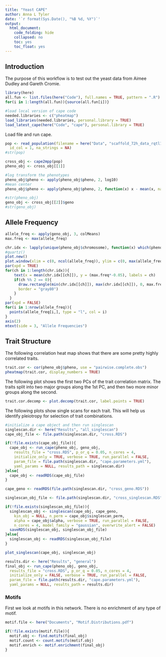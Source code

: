 ```yaml
---
title: "Yeast CAPE"
author: Anna L Tyler
date: '`r format(Sys.Date(), "%B %d, %Y")`'
output: 
  html_document:
    code_folding: hide
    collapsed: no
    toc: yes
    toc_float: yes
---
```



## Introduction

The purpose of this workflow is to test out the yeast data from Aimee Dudley and Gareth Cromie.


```r
library(here)
all.fun <- list.files(here("Code"), full.names = TRUE, pattern = ".R")
for(i in 1:length(all.fun)){source(all.fun[i])}
```

```r
#load local version of cape code
needed.libraries <- c("pheatmap")
load_libraries(needed.libraries, personal.library = TRUE)
load_latest_cape(here("Code", "cape"), personal.library = TRUE)
```


Load file and run cape.

```r
pop <- read_population(filename = here("Data", "scaffold_72h_data_rqtl1_form_new_11_16_21.csv"),
  id_col = 1, na_strings = NA)
#str(pop)

cross_obj <- cape2mpp(pop)
pheno_obj <- cross_obj[[1]]

#log transform the phenotypes
pheno_obj$pheno <- apply(pheno_obj$pheno, 2, log10)
#mean center
pheno_obj$pheno <- apply(pheno_obj$pheno, 2, function(x) x - mean(x, na.rm = TRUE))

#str(pheno_obj)
geno_obj <- cross_obj[[2]]$geno
#str(geno_obj)

```

## Allele Frequency

```r
allele_freq <- apply(geno_obj, 3, colMeans)
max.freq <- max(allele_freq)

chr.idx <- lapply(unique(pheno_obj$chromosome), function(x) which(pheno_obj$chromosome == x))
#quartz()
plot.new()
plot.window(xlim = c(0, ncol(allele_freq)), ylim = c(0, max(allele_freq)))
par(xpd = TRUE)
for(ch in 1:length(chr.idx)){
    text(x = mean(chr.idx[[ch]]), y = (max.freq*-0.05), labels = ch)
    if(ch %% 2 == 0){
      draw.rectangle(min(chr.idx[[ch]]), max(chr.idx[[ch]]), 0, max.freq, fill = "gray80",
      border = "gray80")
    }
  }
par(xpd = FALSE)
for(i in 1:nrow(allele_freq)){
  points(allele_freq[i,], type = "l", col = i)
}
axis(2)
mtext(side = 3, "Allele Frequencies")
```

## Trait Structure

The following correlation heat map shows that there are some pretty highly
correlated traits.

```r
trait.cor <- cor(pheno_obj$pheno, use = "pairwise.complete.obs")
pheatmap(trait.cor, display_numbers = TRUE)
```

The following plot shows the first two PCs of the trait correlation matrix.
The traits split into two major groups along the 1st PC, and then two more
minor groups along the second. 

```r
trait.cor.decomp <- plot.decomp(trait.cor, label.points = TRUE)
```

The following plots show single scans for each trait. This will help us
identify pleiotropy for selection of trait combinations.

```r
#initialize a cape object and then run singlescan
singlescan.dir <- here("Results", "all_singlescan")
cape_obj_file <- file.path(singlescan.dir, "cross.RDS")

if(!file.exists(cape_obj_file)){
  cape_obj <- run_cape(pheno_obj, geno_obj, 
    results_file = "cross.RDS", p_or_q = 0.05, n_cores = 4, 
    initialize_only = TRUE, verbose = TRUE, run_parallel = FALSE, 
    param_file = file.path(singlescan.dir, "cape.parameters.yml"), 
    yaml_params = NULL, results_path = singlescan.dir)
}else{
  cape_obj <- readRDS(cape_obj_file)
}

cape_geno <- readRDS(file.path(singlescan.dir, "cross_geno.RDS"))
```

```r
singlescan_obj_file <- file.path(singlescan.dir, "cross_singlescan.RDS")

if(!file.exists(singlescan_obj_file)){
  singlescan_obj <- singlescan(cape_obj, cape_geno, 
    kin_obj = NULL, n_perm = cape_obj$singlescan_perm, 
    alpha = cape_obj$alpha, verbose = TRUE, run_parallel = FALSE, 
    n_cores = 4, model_family = "gaussian", overwrite_alert = FALSE)
  saveRDS(singlescan_obj, singlescan_obj_file)
}else{
  singlescan_obj <- readRDS(singlescan_obj_file)
}
```

```r
plot_singlescan(cape_obj, singlescan_obj)
```

```r
results.dir <- here("Results", "general")
final_obj <- run_cape(pheno_obj, geno_obj, 
  results_file = "cross.RDS", p_or_q = 0.05, n_cores = 4, 
  initialize_only = FALSE, verbose = TRUE, run_parallel = FALSE, 
  param_file = file.path(results.dir, "cape.parameters.yml"), 
  yaml_params = NULL, results_path = results.dir)
```

### Motifs

First we look at motifs in this network. There is no enrichment of any 
type of motif.

```r
motif.file <- here("Documents", "Motif.Distributions.pdf")

if(!file.exists(motif.file)){
  motif.obj <- find.motifs(final_obj)
  motif.count <- count.motifs(motif.obj)
  motif.enrich <- motif.enrichment(final_obj)
}
```
